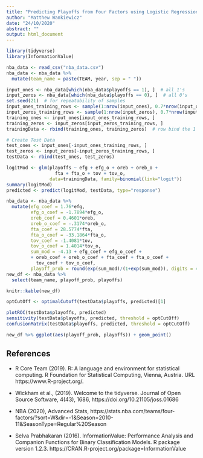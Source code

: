 ```yaml
---
title: "Predicting Playoffs from Four Factors using Logistic Regression"
author: "Matthew Wankiewicz"
date: "24/10/2020"
abstract: ""
output: html_document
---
```


```r
library(tidyverse)
library(InformationValue)
```

```r
nba_data <- read_csv("nba_data.csv")
nba_data <- nba_data %>% 
  mutate(team_name = paste(TEAM, year, sep = " "))
```


```r
input_ones <- nba_data[which(nba_data$playoffs == 1), ]  # all 1's
input_zeros <- nba_data[which(nba_data$playoffs == 0), ]  # all 0's
set.seed(21)  # for repeatability of samples
input_ones_training_rows <- sample(1:nrow(input_ones), 0.7*nrow(input_ones))  # 1's for training
input_zeros_training_rows <- sample(1:nrow(input_zeros), 0.7*nrow(input_ones))  # 0's for training. Pick as many 0's as 1's
training_ones <- input_ones[input_ones_training_rows, ]  
training_zeros <- input_zeros[input_zeros_training_rows, ]
trainingData <- rbind(training_ones, training_zeros)  # row bind the 1's and 0's 

# Create Test Data
test_ones <- input_ones[-input_ones_training_rows, ]
test_zeros <- input_zeros[-input_zeros_training_rows, ]
testData <- rbind(test_ones, test_zeros) 
```


```r
logitMod <- glm(playoffs ~ efg + efg_o + oreb + oreb_o +
                  fta + fta_o + tov + tov_o, 
                data=trainingData, family=binomial(link="logit"))
summary(logitMod)
predicted <- predict(logitMod, testData, type="response")
```

```r
nba_data <- nba_data %>% 
  mutate(efg_coef = 1.76*efg,
         efg_o_coef = -1.7894*efg_o,
         oreb_coef = 0.4601*oreb,
         oreb_o_coef = -.3174*oreb_o,
         fta_coef = 28.5774*fta,
         fta_o_coef = -33.1864*fta_o,
         tov_coef = -1.4081*tov,
         tov_o_coef = 1.4014*tov_o,
         sum_mod = -4.13 + efg_coef + efg_o_coef +
         + oreb_coef + oreb_o_coef + fta_coef + fta_o_coef +
           tov_coef + tov_o_coef,
         playoff_prob = round(exp(sum_mod)/(1+exp(sum_mod)), digits = 4)*100)
new_df <- nba_data %>% 
  select(team_name, playoff_prob, playoffs)

knitr::kable(new_df)
```



```r
optCutOff <- optimalCutoff(testData$playoffs, predicted)[1] 

plotROC(testData$playoffs, predicted)
sensitivity(testData$playoffs, predicted, threshold = optCutOff)
confusionMatrix(testData$playoffs, predicted, threshold = optCutOff)
```


```r
new_df %>% ggplot(aes(playoff_prob, playoffs)) + geom_point()
```

## References

- R Core Team (2019). R: A language and environment for statistical computing. R Foundation for
  Statistical Computing, Vienna, Austria. URL https://www.R-project.org/.
  
- Wickham et al., (2019). Welcome to the tidyverse. Journal of Open Source Software, 4(43),
  1686, https://doi.org/10.21105/joss.01686
  
- NBA (2020), Advanced Stats,
  https://stats.nba.com/teams/four-factors/?sort=W&dir=-1&Season=2010-11&SeasonType=Regular%20Season
  
- Selva Prabhakaran (2016). InformationValue: Performance Analysis and Companion Functions for
  Binary Classification Models. R package version 1.2.3.
  https://CRAN.R-project.org/package=InformationValue
